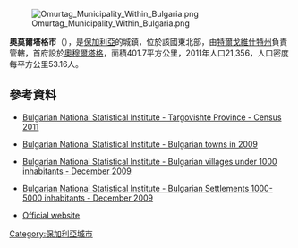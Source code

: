 [[Image:Omurtag_Municipality_Within_Bulgaria.png|right]]

{{Coord|43|5|N|26|27|E|display=title}}

'''奧莫爾塔格市'''（{{lang-bg|Омуртаг}}），是[[保加利亞|保加利亞]]的城鎮，位於該國東北部，由[[特爾戈維什特州|特爾戈維什特州]]負責管轄，首府設於[[奧穆爾塔格_(保加利亞)|奧穆爾塔格]]，面積401.7平方公里，2011年人口21,356，人口密度每平方公里53.16人。

==參考資料==
*{{bg icon}} [https://web.archive.org/web/20110511000734/http://www.nsi.bg/census2011/pagebg2.php?p2=36&sp2=134&SSPP2=146 Bulgarian National Statistical Institute - Targovishte Province - Census 2011]
*{{en icon}} [https://web.archive.org/web/20101113165731/http://www.nsi.bg/otrasalen.php?otr=53&a1=1583&a2=1584&a3=1588#cont#cont Bulgarian National Statistical Institute - Bulgarian towns in 2009]
*{{en icon}} [http://www.nsi.bg/nrnm/index.php?ezik=en&f=8&s=1&date=29.12.2010&e=1&s1=4&c1=2&a1=1000&c=0 Bulgarian National Statistical Institute - Bulgarian villages under 1000 inhabitants - December 2009] {{Wayback|url=http://www.nsi.bg/nrnm/index.php?ezik=en&f=8&s=1&date=29.12.2010&e=1&s1=4&c1=2&a1=1000&c=0 |date=20171110031811 }}
*{{en icon}} [http://www.nsi.bg/nrnm/index.php?ezik=en&f=8&s=1&date=29.12.2010&e=1&s1=4&c1=3&a1=1000&c=1&s2=4&c2=2&a2=5000 Bulgarian National Statistical Institute - Bulgarian Settlements 1000-5000 inhabitants - December 2009] {{Wayback|url=http://www.nsi.bg/nrnm/index.php?ezik=en&f=8&s=1&date=29.12.2010&e=1&s1=4&c1=3&a1=1000&c=1&s2=4&c2=2&a2=5000 |date=20171110031803 }}
* [https://web.archive.org/web/20130815014050/http://www.omurtag.bg/ Official website] {{bg icon}}

{{Bulgaria-geo-stub}}
[[Category:保加利亞城市|Category:保加利亞城市]]